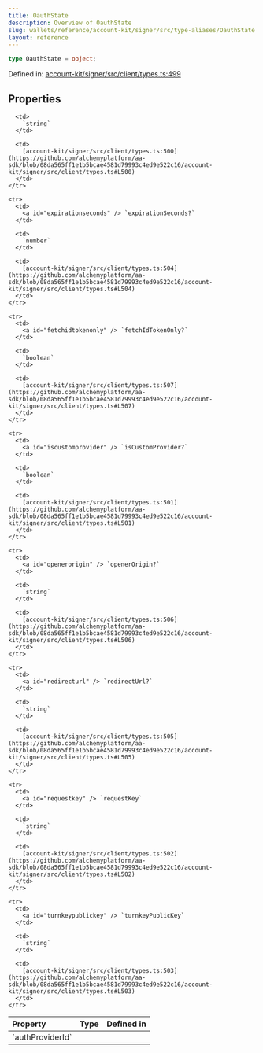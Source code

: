 ```yaml
---
title: OauthState
description: Overview of OauthState
slug: wallets/reference/account-kit/signer/src/type-aliases/OauthState
layout: reference
---
```


```ts
type OauthState = object;
```

Defined in: [account-kit/signer/src/client/types.ts:499](https://github.com/alchemyplatform/aa-sdk/blob/08da565ff1e1b5bcae4581d79993c4ed9e522c16/account-kit/signer/src/client/types.ts#L499)

## Properties

<table>
  <thead>
    <tr>
      <th align="left">Property</th>
      <th align="left">Type</th>
      <th align="left">Defined in</th>
    </tr>
  </thead>

  <tbody>
    <tr>
      <td>
        <a id="authproviderid" /> `authProviderId`
      </td>

      <td>
        `string`
      </td>

      <td>
        [account-kit/signer/src/client/types.ts:500](https://github.com/alchemyplatform/aa-sdk/blob/08da565ff1e1b5bcae4581d79993c4ed9e522c16/account-kit/signer/src/client/types.ts#L500)
      </td>
    </tr>

    <tr>
      <td>
        <a id="expirationseconds" /> `expirationSeconds?`
      </td>

      <td>
        `number`
      </td>

      <td>
        [account-kit/signer/src/client/types.ts:504](https://github.com/alchemyplatform/aa-sdk/blob/08da565ff1e1b5bcae4581d79993c4ed9e522c16/account-kit/signer/src/client/types.ts#L504)
      </td>
    </tr>

    <tr>
      <td>
        <a id="fetchidtokenonly" /> `fetchIdTokenOnly?`
      </td>

      <td>
        `boolean`
      </td>

      <td>
        [account-kit/signer/src/client/types.ts:507](https://github.com/alchemyplatform/aa-sdk/blob/08da565ff1e1b5bcae4581d79993c4ed9e522c16/account-kit/signer/src/client/types.ts#L507)
      </td>
    </tr>

    <tr>
      <td>
        <a id="iscustomprovider" /> `isCustomProvider?`
      </td>

      <td>
        `boolean`
      </td>

      <td>
        [account-kit/signer/src/client/types.ts:501](https://github.com/alchemyplatform/aa-sdk/blob/08da565ff1e1b5bcae4581d79993c4ed9e522c16/account-kit/signer/src/client/types.ts#L501)
      </td>
    </tr>

    <tr>
      <td>
        <a id="openerorigin" /> `openerOrigin?`
      </td>

      <td>
        `string`
      </td>

      <td>
        [account-kit/signer/src/client/types.ts:506](https://github.com/alchemyplatform/aa-sdk/blob/08da565ff1e1b5bcae4581d79993c4ed9e522c16/account-kit/signer/src/client/types.ts#L506)
      </td>
    </tr>

    <tr>
      <td>
        <a id="redirecturl" /> `redirectUrl?`
      </td>

      <td>
        `string`
      </td>

      <td>
        [account-kit/signer/src/client/types.ts:505](https://github.com/alchemyplatform/aa-sdk/blob/08da565ff1e1b5bcae4581d79993c4ed9e522c16/account-kit/signer/src/client/types.ts#L505)
      </td>
    </tr>

    <tr>
      <td>
        <a id="requestkey" /> `requestKey`
      </td>

      <td>
        `string`
      </td>

      <td>
        [account-kit/signer/src/client/types.ts:502](https://github.com/alchemyplatform/aa-sdk/blob/08da565ff1e1b5bcae4581d79993c4ed9e522c16/account-kit/signer/src/client/types.ts#L502)
      </td>
    </tr>

    <tr>
      <td>
        <a id="turnkeypublickey" /> `turnkeyPublicKey`
      </td>

      <td>
        `string`
      </td>

      <td>
        [account-kit/signer/src/client/types.ts:503](https://github.com/alchemyplatform/aa-sdk/blob/08da565ff1e1b5bcae4581d79993c4ed9e522c16/account-kit/signer/src/client/types.ts#L503)
      </td>
    </tr>

  </tbody>
</table>
